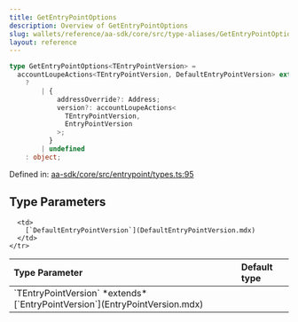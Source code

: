 ```yaml
---
title: GetEntryPointOptions
description: Overview of GetEntryPointOptions
slug: wallets/reference/aa-sdk/core/src/type-aliases/GetEntryPointOptions
layout: reference
---
```


```ts
type GetEntryPointOptions<TEntryPointVersion> =
  accountLoupeActions<TEntryPointVersion, DefaultEntryPointVersion> extends true
    ?
        | {
            addressOverride?: Address;
            version?: accountLoupeActions<
              TEntryPointVersion,
              EntryPointVersion
            >;
          }
        | undefined
    : object;
```

Defined in: [aa-sdk/core/src/entrypoint/types.ts:95](https://github.com/alchemyplatform/aa-sdk/blob/08da565ff1e1b5bcae4581d79993c4ed9e522c16/aa-sdk/core/src/entrypoint/types.ts#L95)

## Type Parameters

<table>
  <thead>
    <tr>
      <th align="left">Type Parameter</th>
      <th align="left">Default type</th>
    </tr>
  </thead>

  <tbody>
    <tr>
      <td>
        `TEntryPointVersion` *extends* [`EntryPointVersion`](EntryPointVersion.mdx)
      </td>

      <td>
        [`DefaultEntryPointVersion`](DefaultEntryPointVersion.mdx)
      </td>
    </tr>

  </tbody>
</table>
